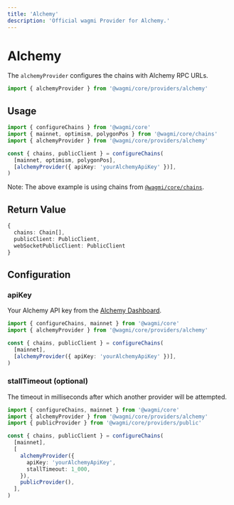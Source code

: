 ```yaml
---
title: 'Alchemy'
description: 'Official wagmi Provider for Alchemy.'
---
```



# Alchemy

The `alchemyProvider` configures the chains with Alchemy RPC URLs.

```ts
import { alchemyProvider } from '@wagmi/core/providers/alchemy'
```

## Usage

```ts
import { configureChains } from '@wagmi/core'
import { mainnet, optimism, polygonPos } from '@wagmi/core/chains'
import { alchemyProvider } from '@wagmi/core/providers/alchemy'

const { chains, publicClient } = configureChains(
  [mainnet, optimism, polygonPos],
  [alchemyProvider({ apiKey: 'yourAlchemyApiKey' })],
)
```

Note: The above example is using chains from [`@wagmi/core/chains`](/core/chains#wagmicorechains).

## Return Value

```ts
{
  chains: Chain[],
  publicClient: PublicClient,
  webSocketPublicClient: PublicClient
}
```

## Configuration

### apiKey

Your Alchemy API key from the [Alchemy Dashboard](https://dashboard.alchemyapi.io/).

```ts {6}
import { configureChains, mainnet } from '@wagmi/core'
import { alchemyProvider } from '@wagmi/core/providers/alchemy'

const { chains, publicClient } = configureChains(
  [mainnet],
  [alchemyProvider({ apiKey: 'yourAlchemyApiKey' })],
)
```

### stallTimeout (optional)

The timeout in milliseconds after which another provider will be attempted.

```ts {10}
import { configureChains, mainnet } from '@wagmi/core'
import { alchemyProvider } from '@wagmi/core/providers/alchemy'
import { publicProvider } from '@wagmi/core/providers/public'

const { chains, publicClient } = configureChains(
  [mainnet],
  [
    alchemyProvider({
      apiKey: 'yourAlchemyApiKey',
      stallTimeout: 1_000,
    }),
    publicProvider(),
  ],
)
```
